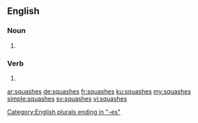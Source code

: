 ==English==

===Noun===
{{head|en|plural}}

# {{plural of|squash|lang=en|nocat=1}}

===Verb===
{{head|en}}
# {{en-third-person singular of|squash}}

[[Category:English plurals ending in "-es"]]

[[ar:squashes]]
[[de:squashes]]
[[fr:squashes]]
[[ku:squashes]]
[[my:squashes]]
[[simple:squashes]]
[[sv:squashes]]
[[vi:squashes]]